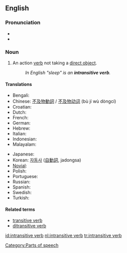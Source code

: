 {{wikipedia}}
==English==

===Pronunciation===
*{{IPA|/ɪnˌtrænsətɪv ˈvɜːb/, /ɪnˌtrænzətɪv ˈvɜːb/}}
*{{SAMPA|/In%tr{ns@tIv "v3:b/, /In%tr{nz@tIv "v3:b/}}

===Noun===
{{en-noun|sg=[[intransitive]] [[verb]]}}

# {{grammar}} An action [[verb]] not taking a [[direct object]].
#:''In English "sleep" is an '''intransitive verb'''.''

====Translations====
{{top}}
* Bengali: {{t|bn|অকর্মক ক্রিয়া}}
* Chinese: [[不及物動詞]] / [[不及物动词]] (bù jí wù dòngcí)
* Croatian: {{t-|hr|neprijelazni glagol|m}}
* Dutch: {{t|nl|onovergankelijk werkwoord|n}}
* French: {{t|fr|verbe intransitif|m}}
* German: {{t|de|intransitivität}}
* Hebrew: {{t|he|פועל עומד}}
* Italian: {{t|it|verbo intransitivo|m}}
* Indonesian: {{t|id|kata kerja intransitif}}
* Malayalam: {{t|ml|അകര്‍മ്മകക്രിയ}}
{{mid}}
* Japanese: {{t|ja|自動詞|tr=jidōshi|sc=Jpan}}
* Korean: [[자동사]] ([[自動詞]], jadongsa)
* [[Novial]]: {{t|nov|non-transitiv verbe}}
* Polish: {{t|pl|czasownik nieprzechodni|m}}
* Portuguese: {{t|pt|predicação verbal}}
* Russian: {{t|ru|непереходный глагол|m|tr=nepereχódnyj glagól}}
* Spanish: {{t|es|verbo intransitivo|m}}
* Swedish: {{t|sv|intransitivt verb}}
* Turkish: {{t|tr|geçişsiz eylem}}
{{bottom}}

====Related terms====
*[[transitive verb]]
*[[ditransitive verb]]

[[Category:Parts of speech]]

[[id:intransitive verb]]
[[nl:intransitive verb]]
[[tr:intransitive verb]]